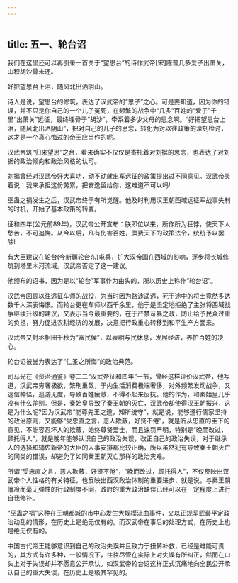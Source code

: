```yaml
---
---
---
```

title: 五一、轮台诏
---



我们在这里还可以再引录一首关于“望思台”的诗作武帝[宋]陈普几多爱子出萧关，山积胡沙骨未还。

好把望思台上泪，随风北出洒阴山。

诗人是说，望思台的修筑，表达了汉武帝的“思子”之心。可是要知道，因为你的错误，并不只是你自己的一个儿子冤死，在频繁的战争中“几多”百姓的“爱子”千里“出萧关”远征，最终埋骨于“胡沙”，牵系着多少父母的思念啊。“好把望思台上泪，随风北出洒阴山”，把对自己的儿子的思念，转化为对以往政策的深刻检讨，这才是一个真心悔过的帝王应当作的呢。

汉武帝筑“归来望思”之台，看来确实不仅仅是寄托着对刘据的思念，也表达了对刘据的政治倾向和政治风格的认可。

刘据曾经对汉武帝好大喜功，动不动就出军远征的政策提出过不同意见。汉武帝笑着说：我来承担这份劳累，把安逸留给你，这难道不可以吗!

巫蛊之祸发生之后，汉武帝终于有所觉醒。他及时利用汉王朝西域远征军战事失利的时机，开始了基本政策的转变。

征和四年(公元前89年)，汉武帝公开宣布：朕即位以来，所作所为狂悖，使天下人愁苦，不可追悔。从今以后，凡有伤害百姓，糜费天下的政策法令，统统予以罢除!

有大臣建议在轮台(今新疆轮台东)屯兵，扩大汉帝国在西域的影响，逐步将长城修筑到塔里木河流域。汉武帝否定了这一建议。

他颁布的诏书，因为是以“轮台”军事作为由头的，所以历史上称作“轮台诏”。

汉武帝回顾以往远征车师的战役，为当时因为路途遥远，死于途中的将士竟然多达数千人深表悔恨。而轮台更在车师以西千余里，他于是坚定地拒绝了主张将西域战争继续升级的建议，又表示当今最重要的，在于严禁苛暴之政，防止给予民众过重的负担，努力促进农耕经济的发展，决意把行政重心转移到和平生产方面来。

汉武帝又封丞相田千秋为“富民侯”，以表明与民休息，发展经济，养护百姓的决心。

轮台诏被誉为表达了“仁圣之所悔”的政治典范。

司马光在《资治通鉴》卷二二“汉武帝征和四年”一节，曾经这样评价汉武帝，他写道，汉武帝穷奢极欲，繁刑重敛，于内生活消费极端奢侈，对外频繁发动战争，又迷信神怪，巡游无度，导致百姓疲敝，不得不起来反抗。他的作为，和秦始皇几乎没有什么差别。但是，秦始皇导致了秦王朝的灭亡，汉武帝却使得汉王朝振兴，这是为什么呢?因为汉武帝“能尊先王之道，知所统守”，就是说，能够遵行儒家坚持的政治原则，又能够“受忠直之言，恶人欺蔽，好贤不倦”，就是听从忠直的臣下的意见，不能容忍坏人的欺蔽，始终尊贤爱士，而且诛罚严明，特别是“晚而改过，顾托得人”，就是晚年能够认识自己的政治失误，改正自己的政治失误，对于继承人的选择和辅佐新帝的大臣的人事安排都比较正确，所以虽然犯有导致秦王朝灭亡的同类的错误，却避免了如同秦王朝灭亡那样的政治灾难。

所谓“受忠直之言，恶人欺蔽，好贤不倦”，“晚而改过，顾托得人”，不仅反映出汉武帝个人性格的有关特征，也反映出西汉政治体制的重要进步，就是说，与秦王朝僵冷而毫无弹性的行政制度不同，政府的重大政治缺误已经可以在一定程度上进行自我修补。

“巫蛊之祸”这种在王朝都城的市中心发生大规模流血事件，又以正规军武装平定政治动乱的情形，在历史上是绝无仅有的。而汉武帝在事后的处理方式，在历史上也是绝无仅有的。

中国古代帝王能够意识到自己的政治失误并且致力于扭转补救，已经是难能可贵的，其方式有许多种，一般情况下，往往尽管在实际上对失误有所纠正，然而在口头上对于失误却并不愿意公开承认。如汉武帝轮台诏这样正式沉痛地向全民公开承认自己的重大失误，在历史上是极其罕见的。
